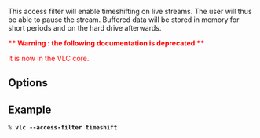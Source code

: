 {{Module|name=timeshift|type=Access filter|first_version=0.8.2|last_version=0.9.9|description=enable timeshifting on live streams}}

This access filter will enable timeshifting on live streams. The user will thus be able to pause the stream. Buffered data will be stored in memory for short periods and on the hard drive afterwards.

<font color="red">''' ** Warning : the following documentation is deprecated ** '''

It is now in the VLC core.
</font>

== Options ==
{{Option
|name=timeshift-granularity
|value=integer
|default=50
|description=Size of temporary files in MB
}}

{{Option
|name=timeshift-dir
|value=string
|description=Directory where temporary files will be stored.
}}

{{Option
|name=timeshift-force
|default=disabled
|description=Force use of the timeshift module even if the underlying access claims that it can pause
}}

== Example ==
 % '''vlc --access-filter timeshift <some live stream>'''

{{Documentation footer}}